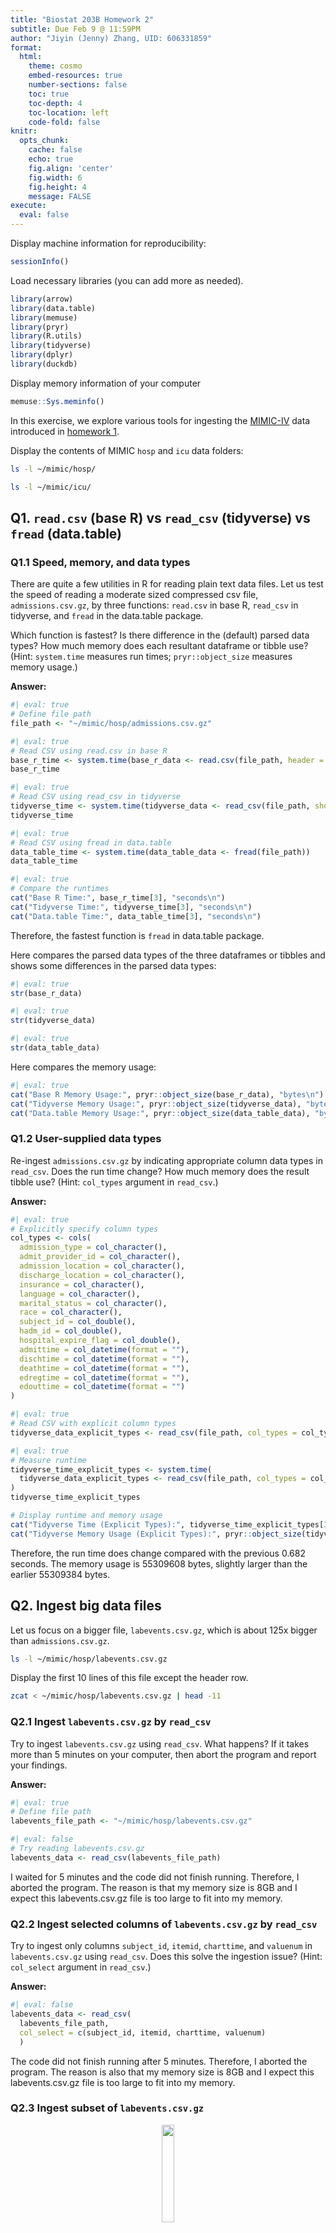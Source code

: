 ```yaml
---
title: "Biostat 203B Homework 2"
subtitle: Due Feb 9 @ 11:59PM
author: "Jiyin (Jenny) Zhang, UID: 606331859"
format:
  html:
    theme: cosmo
    embed-resources: true
    number-sections: false
    toc: true
    toc-depth: 4
    toc-location: left
    code-fold: false
knitr:
  opts_chunk: 
    cache: false    
    echo: true
    fig.align: 'center'
    fig.width: 6
    fig.height: 4
    message: FALSE
execute:
  eval: false    
---
```


Display machine information for reproducibility:
```r
sessionInfo()
```

Load necessary libraries (you can add more as needed).
```r
library(arrow)
library(data.table)
library(memuse)
library(pryr)
library(R.utils)
library(tidyverse)
library(dplyr)
library(duckdb)
```

Display memory information of your computer
```r
memuse::Sys.meminfo()
```

In this exercise, we explore various tools for ingesting the [MIMIC-IV](https://mimic.mit.edu/docs/iv/) data introduced in [homework 1](https://ucla-biostat-203b.github.io/2024winter/hw/hw1/hw1.html).

Display the contents of MIMIC `hosp` and `icu` data folders:

```bash
ls -l ~/mimic/hosp/
```

```bash
ls -l ~/mimic/icu/
```

## Q1. `read.csv` (base R) vs `read_csv` (tidyverse) vs `fread` (data.table)

### Q1.1 Speed, memory, and data types

There are quite a few utilities in R for reading plain text data files. Let us test the speed of reading a moderate sized compressed csv file, `admissions.csv.gz`, by three functions: `read.csv` in base R, `read_csv` in tidyverse, and `fread` in the data.table package.

Which function is fastest? Is there difference in the (default) parsed data types? How much memory does each resultant dataframe or tibble use? (Hint: `system.time` measures run times; `pryr::object_size` measures memory usage.)

**Answer:**

```r
#| eval: true
# Define file path
file_path <- "~/mimic/hosp/admissions.csv.gz"
```

```r
#| eval: true
# Read CSV using read.csv in base R
base_r_time <- system.time(base_r_data <- read.csv(file_path, header = TRUE))
base_r_time
```

```r
#| eval: true
# Read CSV using read_csv in tidyverse
tidyverse_time <- system.time(tidyverse_data <- read_csv(file_path, show_col_types = FALSE))
tidyverse_time
```

```r
#| eval: true
# Read CSV using fread in data.table
data_table_time <- system.time(data_table_data <- fread(file_path))
data_table_time
```
```r
#| eval: true
# Compare the runtimes
cat("Base R Time:", base_r_time[3], "seconds\n")
cat("Tidyverse Time:", tidyverse_time[3], "seconds\n")
cat("Data.table Time:", data_table_time[3], "seconds\n")

```
Therefore, the fastest function is `fread` in data.table package.

Here compares the parsed data types of the three dataframes or tibbles and shows 
some differences in the parsed data types:

```r
#| eval: true
str(base_r_data)
```

```r
#| eval: true
str(tidyverse_data)
```

```r
#| eval: true
str(data_table_data)
```
Here compares the memory usage:

```r
#| eval: true
cat("Base R Memory Usage:", pryr::object_size(base_r_data), "bytes\n")
cat("Tidyverse Memory Usage:", pryr::object_size(tidyverse_data), "bytes\n")
cat("Data.table Memory Usage:", pryr::object_size(data_table_data), "bytes\n")
```

### Q1.2 User-supplied data types

Re-ingest `admissions.csv.gz` by indicating appropriate column data types in `read_csv`. Does the run time change? How much memory does the result tibble use? (Hint: `col_types` argument in `read_csv`.)

**Answer:**

```r
#| eval: true
# Explicitly specify column types
col_types <- cols(
  admission_type = col_character(),
  admit_provider_id = col_character(),
  admission_location = col_character(),
  discharge_location = col_character(),
  insurance = col_character(),
  language = col_character(),
  marital_status = col_character(),
  race = col_character(),
  subject_id = col_double(),
  hadm_id = col_double(),
  hospital_expire_flag = col_double(),
  admittime = col_datetime(format = ""),
  dischtime = col_datetime(format = ""),
  deathtime = col_datetime(format = ""),
  edregtime = col_datetime(format = ""),
  edouttime = col_datetime(format = "")
)
```

```r
#| eval: true
# Read CSV with explicit column types
tidyverse_data_explicit_types <- read_csv(file_path, col_types = col_types)
```

```r
#| eval: true
# Measure runtime
tidyverse_time_explicit_types <- system.time(
  tidyverse_data_explicit_types <- read_csv(file_path, col_types = col_types)
)
tidyverse_time_explicit_types
```
```r
# Display runtime and memory usage
cat("Tidyverse Time (Explicit Types):", tidyverse_time_explicit_types[3], "seconds\n")
cat("Tidyverse Memory Usage (Explicit Types):", pryr::object_size(tidyverse_data_explicit_types), "bytes\n")

```
Therefore, the run time does change compared with the previous 0.682 seconds. 
The memory usage is 55309608 bytes, slightly larger than the earlier 55309384 
bytes.

## Q2. Ingest big data files

Let us focus on a bigger file, `labevents.csv.gz`, which is about 125x bigger 
than `admissions.csv.gz`.
```bash
ls -l ~/mimic/hosp/labevents.csv.gz
```
Display the first 10 lines of this file except the header row.
```bash
zcat < ~/mimic/hosp/labevents.csv.gz | head -11
```

### Q2.1 Ingest `labevents.csv.gz` by `read_csv`

Try to ingest `labevents.csv.gz` using `read_csv`. What happens? If it takes 
more than 5 minutes on your computer, then abort the program and report your 
findings. 

**Answer:**

```r
#| eval: true
# Define file path
labevents_file_path <- "~/mimic/hosp/labevents.csv.gz"
```

```r
#| eval: false
# Try reading labevents.csv.gz
labevents_data <- read_csv(labevents_file_path)
```
I waited for 5 minutes and the code did not finish running. Therefore, I aborted 
the program. The reason is that my memory size is 8GB and I expect this 
labevents.csv.gz file is too large to fit into my memory.

### Q2.2 Ingest selected columns of `labevents.csv.gz` by `read_csv`

Try to ingest only columns `subject_id`, `itemid`, `charttime`, and `valuenum` 
in `labevents.csv.gz` using `read_csv`.  Does this solve the ingestion issue? 
(Hint: `col_select` argument in `read_csv`.)

**Answer:**

```r
#| eval: false
labevents_data <- read_csv(
  labevents_file_path, 
  col_select = c(subject_id, itemid, charttime, valuenum)
  )

```

The code did not finish running after 5 minutes. Therefore, I aborted the 
program. The reason is also that my memory size is 8GB and I expect this 
labevents.csv.gz file is too large to fit into my memory.

### Q2.3 Ingest subset of `labevents.csv.gz`

<p align="center">
  <img src="./linux_logo.png" width="20%">
</p>

Our first strategy to handle this big data file is to make a subset of the 
`labevents` data. Read the 
[MIMIC documentation](https://mimic.mit.edu/docs/iv/modules/hosp/labevents/) for 
the content in data file `labevents.csv`.

In later exercises, we will only be interested in the following lab items: 
creatinine (50912), potassium (50971), sodium (50983), chloride (50902), 
bicarbonate (50882), hematocrit (51221), white blood cell count (51301), and 
glucose (50931) and the following columns: `subject_id`, `itemid`, `charttime`, 
`valuenum`. Write a Bash command to extract these columns and rows from 
`labevents.csv.gz` and save the result to a new file `labevents_filtered.csv.gz` 
in the current working directory. (Hint: use `zcat <` to pipe the output of 
`labevents.csv.gz` to `awk` and then to `gzip` to compress the output. To save 
render time, put `#| eval: false` at the beginning of this code chunk.)

Display the first 10 lines of the new file `labevents_filtered.csv.gz`. How many lines are in this new file? How long does it take `read_csv` to ingest `labevents_filtered.csv.gz`?

**Answer:**

Print some lines of the original file `labevents.csv.gz` to understand its
structure.

```bash
#| eval: true
zcat < ~/mimic/hosp/labevents.csv.gz | head -3
```

```bash
#| eval: false
zcat < ~/mimic/hosp/labevents.csv.gz | 
  awk -F, '{if($5 == 50912 || $5 == 50971 || $5 == 50983 || $5 == 50902 || $5 == 50882 || $5 == 51221 || $5 == 51301 || $5 == 50931) print $2, $5, $7, $10}' | 
  gzip > labevents_filtered.csv.gz
```

```bash
#| eval: true
zcat < labevents_filtered.csv.gz | head -11
```

```bash
#| eval: true
zcat < labevents_filtered.csv.gz | wc -l
```

```r
#| eval: true
# Define file path
labevents_filtered_file_path <- "./labevents_filtered.csv.gz"
# Measure runtime
labevents_filtered_data <- system.time(
  read_csv(labevents_filtered_file_path, show_col_types = FALSE)
)
```

```r

# Display runtime and memory usage
cat("Tidyverse Time (Explicit Types):", labevents_filtered_data[3], "seconds\n")
```
### Q2.4 Ingest `labevents.csv` by Apache Arrow

Our second strategy is to use [Apache Arrow](https://arrow.apache.org/) for 
larger-than-memory data analytics. Unfortunately Arrow does not work with gz 
files directly. First decompress `labevents.csv.gz` to `labevents.csv` and put 
it in the current working directory. To save render time, put `#| eval: false` 
at the beginning of this code chunk.

Then use 
[`arrow::open_dataset`](https://arrow.apache.org/docs/r/reference/open_dataset.html) 
to ingest `labevents.csv`, select columns, and filter `itemid` as in Q2.3. How 
long does the ingest+select+filter process take? Display the number of rows and 
the first 10 rows of the result tibble, and make sure they match those in Q2.3. 
(Hint: use `dplyr` verbs for selecting columns and filtering rows.)

Write a few sentences to explain what is Apache Arrow. Imagine you want to 
explain it to a layman in an elevator. 

**Answer:**

```bash
#| eval: true
gzip -dk < ~/mimic/hosp/labevents.csv.gz > ./labevents.csv
```


```r
labevents_arrow <- system.time({
  labevents_dataset <- arrow::open_dataset("labevents.csv", format = "csv")
  labevents_filtered_arrow <- labevents_dataset %>%
  select(subject_id, itemid, charttime, valuenum) %>%
  filter(itemid %in% c(50912, 50971, 50983, 50902, 50882, 51221, 51301, 50931)) %>%
  collect()
})
labevents_arrow
```

```r
cat("Number of Rows:", nrow(labevents_filtered_arrow), "\n")
head(labevents_filtered_arrow, 10)
```
Instead of bundling up information in a big, complex package, Arrow breaks it 
down into smaller, organized pieces. These pieces are easy to understand and 
can be quickly sorted, searched, and shared by different computer systems. 

### Q2.5 Compress `labevents.csv` to Parquet format and ingest/select/filter

Re-write the csv file `labevents.csv` in the binary Parquet format (Hint: [`arrow::write_dataset`](https://arrow.apache.org/docs/r/reference/write_dataset.html).) 
How large is the Parquet file(s)? How long does the ingest+select+filter process 
of the Parquet file(s) take? Display the number of rows and the first 10 rows of 
the result tibble and make sure they match those in Q2.3. (Hint: use `dplyr` 
verbs for selecting columns and filtering rows.)

Write a few sentences to explain what is the Parquet format. Imagine you want to 
explain it to a layman in an elevator.

**Answer:**

```r
# Re-write the csv file in the binary Parquet format
write_dataset(labevents_dataset, "labevents.parquet")
```

```r
# Read the Parquet file, select columns and filter rows
labevents_parquet <- system.time({
  labevents_parquet_dataset <- open_dataset("labevents.parquet")
  labevents_filtered_parquet <- labevents_parquet_dataset %>%
  select(subject_id, itemid, charttime, valuenum) %>%
  filter(itemid %in% c(50912, 50971, 50983, 50902, 50882, 51221, 51301, 50931)) %>%
  collect()
})
```

```r
# Display the number of rows and the first 10 rows
cat("Number of Rows (Parquet):", nrow(labevents_filtered_parquet), "\n")
head(labevents_filtered_parquet, 10)
```

### Q2.6 DuckDB

Ingest the Parquet file, convert it to a DuckDB table by [`arrow::to_duckdb`](https://arrow.apache.org/docs/r/reference/to_duckdb.html), 
select columns, and filter rows as in Q2.5. How long does the 
ingest+convert+select+filter process take? Display the number of rows and the 
first 10 rows of the result tibble and make sure they match those in Q2.3. 
(Hint: use `dplyr` verbs for selecting columns and filtering rows.)

Write a few sentences to explain what is DuckDB. Imagine you want to explain it 
to a layman in an elevator.

**Answer:**

```r
# Convert arrow table to DuckDB table
write_dataset(labevents_dataset, "labevents.parquet")
```

```r
labevents_parquet_dataset <- open_dataset("labevents.parquet") 
labevents_duckdb_table <- labevents_parquet_dataset %>%
  to_duckdb()
```
```r
# Read the Parquet file, select columns and filter rows
labevents_duckdb <- system.time({
  labevents_duckdb_table %>%
  select(subject_id, itemid, charttime, valuenum) %>%
  filter(itemid %in% c(50912, 50971, 50983, 50902, 50882, 51221, 51301, 50931)) %>%
  collect()
})
```

```r
# Display the number of rows and the first 10 rows
cat("Number of Rows (Parquet):", nrow(labevents_duckdb), "\n")
head(labevents_duckdb, 10)
```

## Q3. Ingest and filter `chartevents.csv.gz`

[`chartevents.csv.gz`](https://mimic.mit.edu/docs/iv/modules/icu/chartevents/) contains all the charted data available for a patient. During their ICU stay, the primary repository of a patient’s information is their electronic chart. The `itemid` variable indicates a single measurement type in the database. The `value` variable is the value measured for `itemid`. The first 10 lines of `chartevents.csv.gz` are
```bash
zcat < ~/mimic/icu/chartevents.csv.gz | head -10
```
[`d_items.csv.gz`](https://mimic.mit.edu/docs/iv/modules/icu/d_items/) is the dictionary for the `itemid` in `chartevents.csv.gz`.
```bash
zcat < ~/mimic/icu/d_items.csv.gz | head -10
```
In later exercises, we are interested in the vitals for ICU patients: heart rate (220045), mean non-invasive blood pressure (220181), systolic non-invasive blood pressure (220179), body temperature in Fahrenheit (223761), and respiratory rate (220210). Retrieve a subset of `chartevents.csv.gz` only containing these items, using the favorite method you learnt in Q2. 

Document the steps and show code. Display the number of rows and the first 10 rows of the result tibble.


